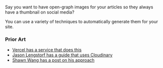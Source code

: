 
Say you want to have open-graph images for your articles so they always have a thumbnail on social media?

You can use a variety of techniques to automatically generate them for your site.

### Prior Art

- [Vercel has a service that does this](https://github.com/vercel/og-image)
- [Jason Lengstorf has a guide that uses Cloudinary](https://www.learnwithjason.dev/blog/auto-generate-social-image/)
- [Shawn Wang has a post on his approach](https://www.swyx.io/writing/jamstack-og-images/)
